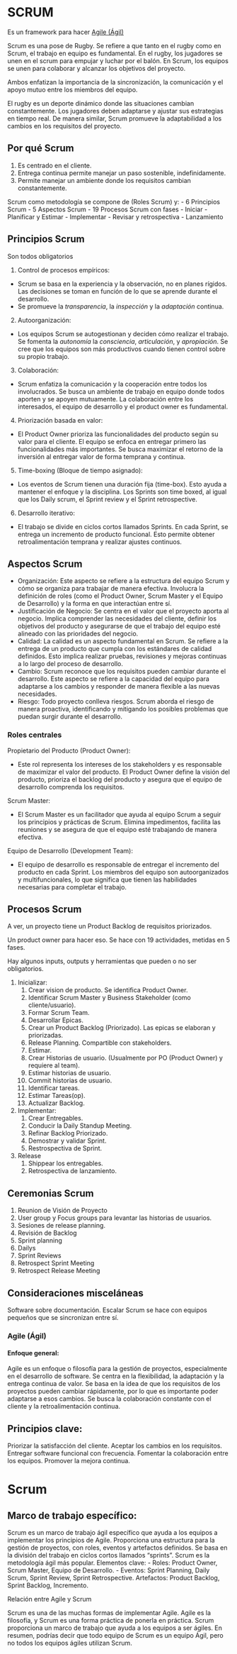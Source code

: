 # SCRUM

Es un framework para hacer [Agile (Ágil)](#agile-ágil)

Scrum es una pose de Rugby. Se refiere a que tanto en el rugby como en Scrum, el trabajo en equipo es fundamental. En el rugby, los jugadores se unen en el scrum para empujar y luchar por el balón. En Scrum, los equipos se unen para colaborar y alcanzar los objetivos del proyecto.

Ambos enfatizan la importancia de la sincronización, la comunicación y el apoyo mutuo entre los miembros del equipo.

El rugby es un deporte dinámico donde las situaciones cambian constantemente. Los jugadores deben adaptarse y ajustar sus estrategias en tiempo real. De manera similar, Scrum promueve la adaptabilidad a los cambios en los requisitos del proyecto.

## Por qué Scrum

1. Es centrado en el cliente.
2. Entrega continua permite manejar un paso sostenible, indefinidamente.
3. Permite manejar un ambiente donde los requisitos cambian constantemente.

Scrum como metodología se compone de (Roles Scrum) y:
    - 6 Principios Scrum
    - 5 Aspectos Scrum
    - 19 Procesos Scrum con fases
      - Iniciar
      - Planificar y Estimar
      - Implementar
      - Revisar y retrospectiva
      - Lanzamiento
    


## Principios Scrum 

Son todos obligatorios

1. Control de procesos empíricos:

- Scrum se basa en la experiencia y la observación, no en planes rígidos. Las decisiones se toman en función de lo que se aprende durante el desarrollo.
- Se promueve la *transparencia*, la *inspección* y la *adaptación* continua. 

2. Autoorganización:

- Los equipos Scrum se autogestionan y deciden cómo realizar el trabajo. Se fomenta la *autonomía* la *consciencia*, *articulación*, y *apropiación*. Se cree que los equipos son más productivos cuando tienen control sobre su propio trabajo.

3. Colaboración:

- Scrum enfatiza la comunicación y la cooperación entre todos los involucrados. Se busca un ambiente de trabajo en equipo donde todos aporten y se apoyen mutuamente. La colaboración entre los interesados, el equipo de desarrollo y el product owner es fundamental.

4. Priorización basada en valor:

- El Product Owner prioriza las funcionalidades del producto según su valor para el cliente. El equipo se enfoca en entregar primero las funcionalidades más importantes. Se busca maximizar el retorno de la inversión al entregar valor de forma temprana y continua.

5. Time-boxing (Bloque de tiempo asignado):

- Los eventos de Scrum tienen una duración fija (time-box). Esto ayuda a mantener el enfoque y la disciplina. Los Sprints son time boxed, al igual que los Daily scrum, el Sprint review y el Sprint retrospective.

6. Desarrollo iterativo:

- El trabajo se divide en ciclos cortos llamados Sprints. En cada Sprint, se entrega un incremento de producto funcional. Esto permite obtener retroalimentación temprana y realizar ajustes continuos.

## Aspectos Scrum


- Organización: Este aspecto se refiere a la estructura del equipo Scrum y cómo se organiza para trabajar de manera efectiva. Involucra la definición de roles (como el Product Owner, Scrum Master y el Equipo de Desarrollo) y la forma en que interactúan entre sí.
- Justificación de Negocio: Se centra en el valor que el proyecto aporta al negocio. Implica comprender las necesidades del cliente, definir los objetivos del producto y asegurarse de que el trabajo del equipo esté alineado con las prioridades del negocio.
- Calidad: La calidad es un aspecto fundamental en Scrum. Se refiere a la entrega de un producto que cumpla con los estándares de calidad definidos. Esto implica realizar pruebas, revisiones y mejoras continuas a lo largo del proceso de desarrollo.
- Cambio: Scrum reconoce que los requisitos pueden cambiar durante el desarrollo. Este aspecto se refiere a la capacidad del equipo para adaptarse a los cambios y responder de manera flexible a las nuevas necesidades.
- Riesgo: Todo proyecto conlleva riesgos. Scrum aborda el riesgo de manera proactiva, identificando y mitigando los posibles problemas que puedan surgir durante el desarrollo.



### Roles centrales

Propietario del Producto (Product Owner):

- Este rol representa los intereses de los stakeholders y es responsable de maximizar el valor del producto. El Product Owner define la visión del producto, prioriza el backlog del producto y asegura que el equipo de desarrollo comprenda los requisitos.

Scrum Master:

- El Scrum Master es un facilitador que ayuda al equipo Scrum a seguir los principios y prácticas de Scrum. Elimina impedimentos, facilita las reuniones y se asegura de que el equipo esté trabajando de manera efectiva.

Equipo de Desarrollo (Development Team):

- El equipo de desarrollo es responsable de entregar el incremento del producto en cada Sprint. Los miembros del equipo son autoorganizados y multifuncionales, lo que significa que tienen las habilidades necesarias para completar el trabajo.

## Procesos Scrum

A ver, un proyecto tiene un Product Backlog de requisitos priorizados.

Un product owner para hacer eso. Se hace con 19 actividades, metidas en 5 fases.

Hay algunos inputs, outputs y herramientas que pueden o no ser obligatorios.

1. Inicializar:
   1. Crear vision de producto. Se identifica Product Owner.
   2. Identificar Scrum Master y Business Stakeholder (como cliente/usuario).
   3. Formar Scrum Team.
   4. Desarrollar Epicas.
   5. Crear un Product Backlog (Priorizado). Las epicas se elaboran y priorizadas.
   6. Release Planning. Compartible con stakeholders.
   7. Estimar.
   8. Crear Historias de usuario. (Usualmente por PO (Product Owner) y requiere al team). 
   9. Estimar historias de usuario.
   10. Commit historias de usuario.
   11. Identificar tareas.
   12. Estimar Tareas(op).
   13. Actualizar Backlog.
2. Implementar:
   1. Crear Entregables.
   2. Conducir la Daily Standup Meeting.
   3. Refinar Backlog Priorizado.
   4. Demostrar y validar Sprint.
   5. Restrospectiva de Sprint.
3. Release
   1. Shippear los entregables.
   2. Retrospectiva de lanzamiento.


## Ceremonias Scrum

1. Reunion de Visión de Proyecto
2. User group y Focus groups para levantar las historias de usuarios.
3. Sesiones de release planning.
4. Revisión de Backlog
5. Sprint planning
6. Dailys
7. Sprint Reviews
8. Retrospect Sprint Meeting
9. Retrospect Release Meeting


## Consideraciones misceláneas

Software sobre documentación. Escalar Scrum se hace con equipos pequeños que se sincronizan entre sí.





### Agile (Ágil) {#agile-ágil}

#### Enfoque general:

Agile es un enfoque o filosofía para la gestión de proyectos, especialmente en el desarrollo de software. Se centra en la flexibilidad, la adaptación y la entrega continua de valor. Se basa en la idea de que los requisitos de los proyectos pueden cambiar rápidamente, por lo que es importante poder adaptarse a esos cambios. Se busca la colaboración constante con el cliente y la retroalimentación continua.

## Principios clave:

Priorizar la satisfacción del cliente. Aceptar los cambios en los requisitos. Entregar software funcional con frecuencia. Fomentar la colaboración entre los equipos. Promover la mejora continua.

# Scrum

## Marco de trabajo específico:

Scrum es un marco de trabajo ágil específico que ayuda a los equipos a implementar los principios de Agile. Proporciona una estructura para la gestión de proyectos, con roles, eventos y artefactos definidos. Se basa en la división del trabajo en ciclos cortos llamados "sprints". Scrum es la metodología ágil más popular. Elementos clave: - Roles: Product Owner, Scrum Master, Equipo de Desarrollo. - Eventos: Sprint Planning, Daily Scrum, Sprint Review, Sprint Retrospective. Artefactos: Product Backlog, Sprint Backlog, Incremento.

Relación entre Agile y Scrum

Scrum es una de las muchas formas de implementar Agile. Agile es la filosofía, y Scrum es una forma práctica de ponerla en práctica. Scrum proporciona un marco de trabajo que ayuda a los equipos a ser ágiles. En resumen, podrías decir que todo equipo de Scrum es un equipo Ágil, pero no todos los equipos ágiles utilizan Scrum.